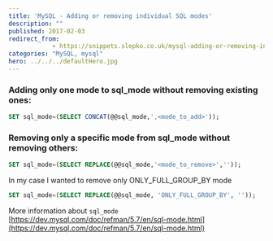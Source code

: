 ```yaml
---
title: 'MySQL - Adding or removing individual SQL modes'
description: ""
published: 2017-02-03
redirect_from:
            - https://snippets.slepko.co.uk/mysql-adding-or-removing-individual-sql-modes/
categories: "MySQL, mysql"
hero: ../../../defaultHero.jpg
---
```

### Adding only one mode to sql_mode without removing existing ones:

```sql
SET sql_mode=(SELECT CONCAT(@@sql_mode,',<mode_to_add>'));
```

### Removing only a specific mode from sql_mode without removing others:

```sql
SET sql_mode=(SELECT REPLACE(@@sql_mode,'<mode_to_remove>',''));
```

In my case I wanted to remove only ONLY_FULL_GROUP_BY mode

```sql
SET sql_mode=(SELECT REPLACE(@@sql_mode, 'ONLY_FULL_GROUP_BY', ''));
```

More information about `sql_mode` [https://dev.mysql.com/doc/refman/5.7/en/sql-mode.html](https://dev.mysql.com/doc/refman/5.7/en/sql-mode.html)
